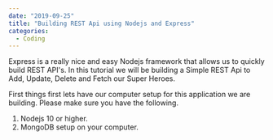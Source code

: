 ```yaml
---
date: "2019-09-25"
title: "Building REST Api using Nodejs and Express"
categories:
  - Coding
---
```



Express is a really nice and easy Nodejs framework that allows us to quickly build REST API's.
In this tutorial we will be building a Simple REST Api to Add, Update, Delete and Fetch our Super Heroes.

First things first lets have our computer setup for this application we are building. 
Please make sure you have the following. 

1. Nodejs 10 or higher.
2. MongoDB setup on your computer. 
